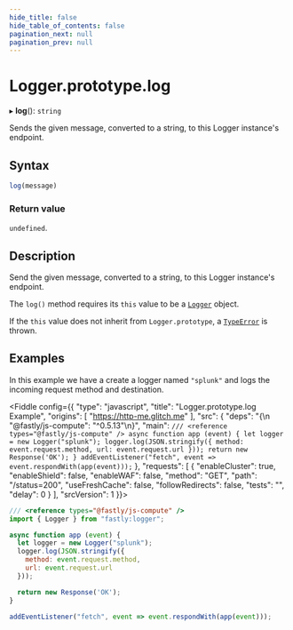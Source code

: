 ```yaml
---
hide_title: false
hide_table_of_contents: false
pagination_next: null
pagination_prev: null
---
```


# Logger.prototype.log

▸ **log**(): `string`

Sends the given message, converted to a string, to this Logger instance's endpoint.

## Syntax

```js
log(message)
```

### Return value

`undefined`.

## Description

Send the given message, converted to a string, to this Logger instance's endpoint.

The `log()` method requires its `this` value to be a [`Logger`](../Logger.mdx) object.

If the `this` value does not inherit from `Logger.prototype`, a [`TypeError`](../../../globals/TypeError/TypeError.mdx) is thrown.

## Examples

In this example we have a create a logger named `"splunk"` and logs the incoming request method and destination.

<Fiddle config={{
  "type": "javascript",
  "title": "Logger.prototype.log Example",
  "origins": [
    "https://http-me.glitch.me"
  ],
  "src": {
    "deps": "{\n  \"@fastly/js-compute\": \"^0.5.13\"\n}",
    "main": `
/// <reference types="@fastly/js-compute" />
async function app (event) {
  let logger = new Logger("splunk");
  logger.log(JSON.stringify({
    method: event.request.method,
    url: event.request.url
  }));
  return new Response('OK');
}
addEventListener("fetch", event => event.respondWith(app(event)));
`
  },
  "requests": [
    {
      "enableCluster": true,
      "enableShield": false,
      "enableWAF": false,
      "method": "GET",
      "path": "/status=200",
      "useFreshCache": false,
      "followRedirects": false,
      "tests": "",
      "delay": 0
    }
  ],
  "srcVersion": 1
}}>

```js
/// <reference types="@fastly/js-compute" />
import { Logger } from "fastly:logger";

async function app (event) {
  let logger = new Logger("splunk");
  logger.log(JSON.stringify({
    method: event.request.method,
    url: event.request.url
  }));

  return new Response('OK');
}

addEventListener("fetch", event => event.respondWith(app(event)));
```
</Fiddle>